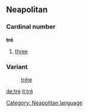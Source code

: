 ==Neapolitan==
===Cardinal number===
'''tré'''
# [[three]]

===Variant===
:[[tréje]]

[[Category: Neapolitan language]]

[[de:tré]]
[[it:tré]]